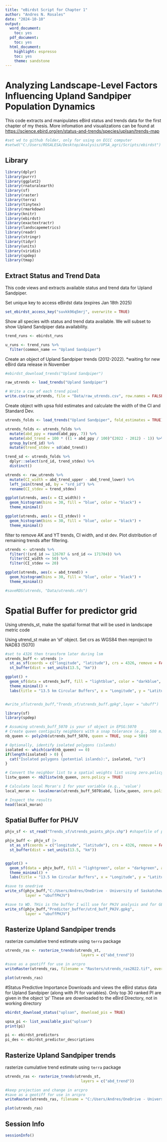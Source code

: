 ```yaml
---
title: "eBirdst Script for Chapter 1"
author: "Andres N. Rosales"
date: "2024-10-10"
output:
  word_document:
    toc: yes
  pdf_document:
    toc: yes
  html_document:
    highlight: espresso
    toc: yes
    theme: sandstone
---
```


# Analyzing Landscape-Level Factors Influencing Upland Sandpiper Population Dynamics

This code extracts and manipulates eBird status and trends data for the first chapter of my thesis. More infomation and visualizations can be found at <https://science.ebird.org/en/status-and-trends/species/uplsan/trends-map>

```r
#set wd to github folder, only for using on ECCC computer
#setwd("C:/Users/ROSALESA/Desktop/Analysis/UPSA_agri/Scripts/ebirdst")

```


## Library

```r


library(dplyr)
library(purrr)
library(ggplot2)
library(rnaturalearth)
library(sf)
library(raster)
library(terra)
library(tinytex)
library(rmarkdown)
library(knitr)
library(ebirdst)
library(exactextractr)
library(landscapemetrics)
library(readr)
library(stringr)
library(tidyr)
library(units)
library(viridis)
library(spdep)
library(tmap)

```


## Extract Status and Trend Data
This code views and extracts available status and trend data for Upland Sandpiper.


Set unique key to access eBirdst data (expires Jan 18th 2025)
```r
set_ebirdst_access_key("suvkk96q5mrj", overwrite = TRUE)

```

Show all species with status and trend data available. We will subset to show Upland Sandpiper data availability. 
```r

trend_runs <- ebirdst_runs 

u_runs <- trend_runs %>%
  filter(common_name == "Upland Sandpiper") 
```



Create an object of Upland Sandpiper trends (2012-2022). 
*waiting for new eBird data release in November
```r
#ebirdst_download_trends("Upland Sandpiper")

raw_utrends <- load_trends("Upland Sandpiper")

# Write a csv of each trend pixel 
write.csv(raw_utrends, file = "Data/raw_utrends.csv", row.names = FALSE) 
```

Create object with upsa fold estimates and calculate the width of the CI and Standard Dev.
```r
utrends_folds <- load_trends("Upland Sandpiper", fold_estimates = TRUE)

utrends_folds <- utrends_folds %>%
  mutate(abd_ppy = round(abd_ppy, 7)) %>%
  mutate(abd_trend = 100 * ((1 + abd_ppy / 100)^(2022 - 2012) - 1)) %>%
  group_by(srd_id) %>% 
  mutate(trend_stdev = sd(abd_trend))

trend_sd <- utrends_folds %>%
  dplyr::select(srd_id, trend_stdev) %>%
  distinct()

utrends <- raw_utrends %>%
  mutate(CI_width = abd_trend_upper - abd_trend_lower) %>%
  left_join(trend_sd, by = "srd_id") %>%
  rename(CI_stdev = trend_stdev)

ggplot(utrends, aes(x = CI_width)) +
  geom_histogram(bins = 30, fill = "blue", color = "black") +
  theme_minimal()

ggplot(utrends, aes(x = CI_stdev)) +
  geom_histogram(bins = 30, fill = "blue", color = "black") +
  theme_minimal()
```


filter to remove AK and YT trends, CI width, and st dev. Plot distribution of remaining trends after filtering. 
```r
utrends <- utrends %>% 
  filter(!(srd_id >= 126707 & srd_id <= 171704)) %>% 
  filter(CI_width <= 50) %>%
  filter(CI_stdev <= 20)

ggplot(utrends, aes(x = abd_trend)) +
  geom_histogram(bins = 30, fill = "blue", color = "black") +
  theme_minimal()

#saveRDS(utrends, "Data/utrends.rds")
```





# Spatial Buffer for predictor grid
Using utrends_st, make the spatial format that will be used in landscape metric code


Using utrend_st make an 'sf' object. Set crs as WGS84 then reproject to NAD83 (5070)
```r
#set to 4326 then transform later during lsm
utrends_buff <- utrends |> 
  st_as_sf(coords = c("longitude", "latitude"), crs = 4326, remove = FALSE) |>
  st_buffer(dist = set_units(13.5, "km"))                                        # Create 13.5 km buffers

ggplot() +
  geom_sf(data = utrends_buff, fill = "lightblue", color = "darkblue", alpha = 0.5) +
  theme_minimal() +
  labs(title = "13.5 km Circular Buffers", x = "Longitude", y = "Latitude")


#write_sf(utrends_buff,"Trends_sf/utrends_buff.gpkg",layer = "ubuff")

```




```r
library(sf)
library(spdep)

# Assuming utrends_buff_5070 is your sf object in EPSG:5070
# Create queen contiguity neighbors with a snap tolerance (e.g., 500 m)
nb_queen <- poly2nb(utrends_buff_5070, queen = TRUE, snap = 500)

# Optionally, identify isolated polygons (islands)
isolated <- which(card(nb_queen) == 0)
if(length(isolated) > 0) {
  cat("Isolated polygons (potential islands):", isolated, "\n")
}

# Convert the neighbor list to a spatial weights list using zero.policy = TRUE
listw_queen <- nb2listw(nb_queen, zero.policy = TRUE)

# Calculate local Moran's I for your variable (e.g., 'value')
local_moran <- localmoran(utrends_buff_5070$abd, listw_queen, zero.policy = TRUE)

# Inspect the results
head(local_moran)

```



## Spatial Buffer for PHJV
```r
phjv_sf <- st_read("Trends_sf/utrends_points_phjv.shp") #shapefile of points in NAD83

phjv_buff <- phjv_sf |> 
  st_as_sf(coords = c("longitude", "latitude"), crs = 4326, remove = FALSE) |>
  st_buffer(dist = set_units(13.5, "km")) 


ggplot() +
  geom_sf(data = phjv_buff, fill = "lightgreen", color = "darkgreen", alpha = 0.5) +
  theme_minimal() +
  labs(title = "13.5 km Circular Buffers", x = "Longitude", y = "Latitude")

#save to onedrive
write_sf(phjv_buff,"C:/Users/Andres/OneDrive - University of Saskatchewan/03_Arcpro/Chapter1/Shapefiles/ebirdst/Buffer/utrd_buff_PHJV.gpkg",
         layer = "ubuffPHJV")

#save to WD. THis is the buffer I will use for PHJV analysis and for GEOG project
write_sf(phjv_buff,"Predictor_buffer/utrd_buff_PHJV.gpkg",
         layer = "ubuffPHJV")
```


## Rasterize Upland Sandpiper trends

rasterize cumulative trend estimate using `terra` package
```r
utrends_ras <- rasterize_trends(utrends_st, 
                                  layers = c("abd_trend"))

```


```r
#save as a geotiff for use in arcpro
writeRaster(utrends_ras, filename = "Rasters/utrends_ras2022.tif", overwrite = TRUE)

plot(utrends_ras)

```



#Status Predictive Importance
Downloads and views the eBird status data for Upland Sandpiper (along with PI for variables).
Only top 30 ranked PI are given in the object 'pi' These are downloaded to the eBird Directory, not in working directory
```r
ebirdst_download_status("uplsan", download_pis = TRUE)

upsa_pi <- list_available_pis("uplsan")
print(pi)

pi <- ebirdst_predictors
pi_des <- ebirdst_predictor_descriptions

```


## Rasterize Upland Sandpiper trends

rasterize cumulative trend estimate using `terra` package
```r
utrends_ras <- rasterize_trends(utrends_st, 
                                  layers = c("abd_trend"))


```


```r
#keep projection and change in arcpro
#save as a geotiff for use in arcpro
writeRaster(utrends_ras, filename = "C:/Users/Andres/OneDrive - University of Saskatchewan/14_Arcpro/Chapter1/Shapefiles/ebirdst/utrends_ras2022.tif", overwrite = TRUE)

plot(utrends_ras)

```


## Session Info
```r
sessionInfo()
```

